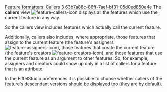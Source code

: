 [[Property:title|Feature formatters: Callers]]
[[Property:weight|3]]
[[Property:uuid|63b7a88c-86ff-7aef-bf31-05d0ed850e4e]]
The '''callers''' view [[Image:feature-callers-icon]] displays all the features which use the current feature in any way. 


So the callers view includes features which actually call the current feature. 

Additionally, callers also includes, where appropriate, those features that assign to the current feature (the feature's assigners [[Image:feature-assigners-icon]]), those features that create the current feature (the feature's creators [[Image:feature-creators-icon]]), and those features that use the current feature as an argument to other features. So, for example, assigners and creators could show up only in a list of callers for a feature that is an attribute.


In the EiffelStudio preferences it is possible to choose whether callers of the feature's descendant versions should be displayed too (they are by default). 


{{seealso|<br/>
[[Clients|Class clients view]]  }}




